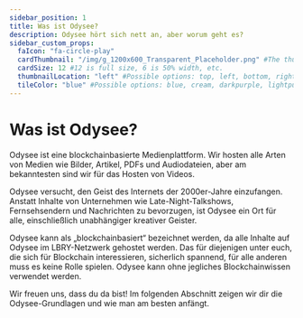 ---
sidebar_position: 1
title: Was ist Odysee?
description: Odysee hört sich nett an, aber worum geht es?
sidebar_custom_props:
  faIcon: "fa-circle-play"
  cardThumbnail: "/img/g_1200x600_Transparent_Placeholder.png" #The thumbnail on the category card.
  cardSize: 12 #12 is full size, 6 is 50% width, etc.
  thumbnailLocation: "left" #Possible options: top, left, bottom, right, none
  tileColor: "blue" #Possible options: blue, cream, darkpurple, lightpurple, mauve, orange, pink, none
---

# Was ist Odysee?

Odysee ist eine blockchainbasierte Medienplattform. Wir hosten alle Arten von Medien wie Bilder, Artikel, PDFs und Audiodateien, aber am bekanntesten sind wir für das Hosten von Videos.

Odysee versucht, den Geist des Internets der 2000er-Jahre einzufangen. Anstatt Inhalte von Unternehmen wie Late-Night-Talkshows, Fernsehsendern und Nachrichten zu bevorzugen, ist Odysee ein Ort für alle, einschließlich unabhängiger kreativer Geister.

Odysee kann als „blockchainbasiert“ bezeichnet werden, da alle Inhalte auf Odysee im LBRY-Netzwerk gehostet werden. Das für diejenigen unter euch, die sich für Blockchain interessieren, sicherlich spannend, für alle anderen muss es keine Rolle spielen. Odysee kann ohne jegliches Blockchainwissen verwendet werden.

Wir freuen uns, dass du da bist! Im folgenden Abschnitt zeigen wir dir die Odysee-Grundlagen und wie man am besten anfängt.
